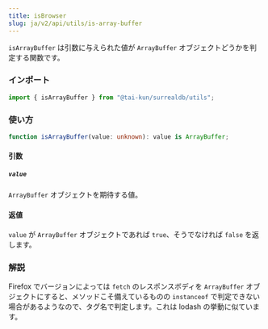```yaml
---
title: isBrowser
slug: ja/v2/api/utils/is-array-buffer
---
```


`isArrayBuffer` は引数に与えられた値が `ArrayBuffer` オブジェクトどうかを判定する関数です。

### インポート

```ts
import { isArrayBuffer } from "@tai-kun/surrealdb/utils";
```

### 使い方

```ts
function isArrayBuffer(value: unknown): value is ArrayBuffer;
```

#### 引数

##### `value`

`ArrayBuffer` オブジェクトを期待する値。

#### 返値

`value` が `ArrayBuffer` オブジェクトであれば `true`、そうでなければ `false` を返します。

### 解説

Firefox でバージョンによっては `fetch` のレスポンスボディを `ArrayBuffer` オブジェクトにすると、メソッドこそ備えているものの `instanceof` で判定できない場合があるようなので、タグ名で判定します。これは lodash の挙動に似ています。

